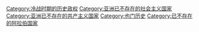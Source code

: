 [[Category:冷战时期的历史政权|Category:冷战时期的历史政权]]
[[Category:亚洲已不存在的社会主义国家|Category:亚洲已不存在的社会主义国家]]
[[Category:亚洲已不存在的共产主义国家|Category:亚洲已不存在的共产主义国家]]
[[Category:也门历史|Category:也门历史]]
[[Category:已不存在的阿拉伯国家|Category:已不存在的阿拉伯国家]]